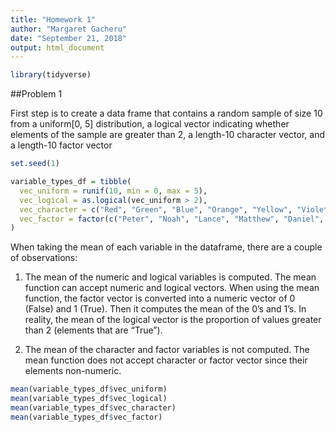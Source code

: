 ```yaml
---
title: "Homework 1"
author: "Margaret Gacheru"
date: "September 21, 2018"
output: html_document
---
```


```r
library(tidyverse)
```


##Problem 1


First step is to create a data frame that contains a random sample of size 10 from a uniform[0, 5] distribution, a logical vector indicating whether elements of the sample are greater than 2, a length-10 character vector, and a length-10 factor vector

```r
set.seed(1)

variable_types_df = tibble(
  vec_uniform = runif(10, min = 0, max = 5),
  vec_logical = as.logical(vec_uniform > 2),
  vec_character = c("Red", "Green", "Blue", "Orange", "Yellow", "Violet", "Indigo", "Black", "White", "Gray"),
  vec_factor = factor(c("Peter", "Noah", "Lance", "Matthew", "Daniel", "Chris", "Carlos", "Jonathan", "Aric", "Griffin"))
)
```


When taking the mean of each variable in the dataframe, there are a couple of observations: 
  
1) The mean of the numeric and logical variables is computed. The mean function can accept numeric and logical vectors. When using the mean function, the factor vector is converted into a numeric vector of 0 (False) and 1 (True). Then it computes the mean of the 0's and 1's. In reality, the mean of the logical vector is the proportion of values greater than 2 (elements that are "True").

2) The mean of the character and factor variables is not computed. The mean function does not accept character or factor vector since their elements non-numeric. 

```r

mean(variable_types_df$vec_uniform)
mean(variable_types_df$vec_logical)
mean(variable_types_df$vec_character)
mean(variable_types_df$vec_factor)

```
